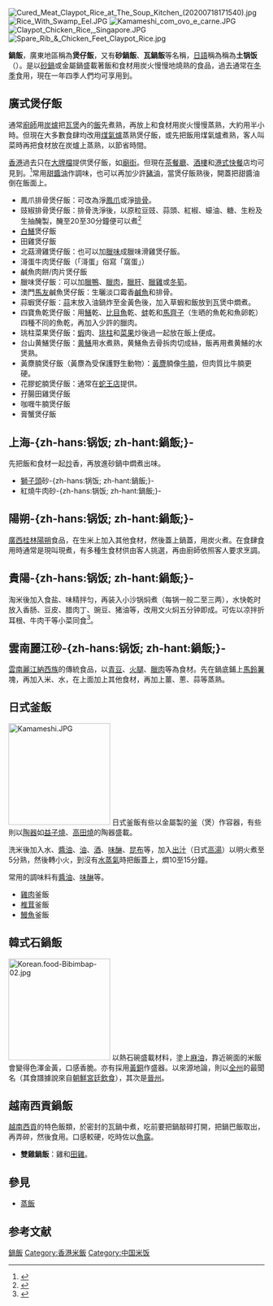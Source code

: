 {{refimprove|time=2019-03-13T03:31:12+00:00}}
{{noteTA
|T=zh-hans:锅饭; zh-tw:鍋飯; zh-hk:煲仔飯;
|1=zh-hans:煲仔饭; zh-hant:煲仔飯;  zh-hk:煲仔飯;
|2=zh-hans:砂锅; zh-hk:瓦煲; zh-tw:砂鍋;
}}
[[File:Cured_Meat_Claypot_Rice_at_The_Soup_Kitchen_(20200718171540).jpg|right]]
[[File:Rice_With_Swamp_Eel.JPG|right]]
[[File:Kamameshi_com_ovo_e_carne.JPG|right]]
[[File:Claypot_Chicken_Rice,_Singapore.JPG|right]]
[[File:Spare_Rib_&_Chicken_Feet_Claypot_Rice.jpg|right]]

'''鍋飯'''，廣東地區稱為'''煲仔飯'''，又有'''砂鍋飯'''、'''瓦鍋飯'''等名稱，[[日語|日語]]稱為稱為'''土锅饭'''（{{jpn|j=土鍋飯|kn=どなべめし}}）。是以[[砂鍋|砂鍋]]或金屬鍋盛載著飯和食材用炭火慢慢地燒熟的食品，過去通常在[[冬季|冬季]]食用，現在一年四季人們均可享用到。

==廣式煲仔飯 ==
通常[[廚師|廚師]]用[[炭爐|炭爐]]把[[瓦煲|瓦煲]]內的[[飯|飯]]先煮熟，再放上和食材用炭火慢慢蒸熟，大約用半小時。但現在大多數食肆均改用[[煤氣爐|煤氣爐]]蒸熟煲仔飯，或先把飯用煤氣爐煮熟，客人叫菜時再把食材放在炭爐上蒸熟，以節省時間。

[[香港|香港]]過去只在[[大牌檔|大牌檔]]提供煲仔飯，如[[廟街_(香港)|廟街]]。但現在[[茶餐廳|茶餐廳]]、[[酒樓|酒樓]]和[[港式快餐|港式快餐]]店均可見到。<ref>{{Cite web |url=https://www.youtube.com/watch?v=dDy0j-6Yhqw |title=Fairwood大快活煲仔飯1992年電視廣告 |access-date=2015-12-30 |archive-date=2016-03-17 |archive-url=https://web.archive.org/web/20160317071859/https://www.youtube.com/watch?v=dDy0j-6Yhqw |dead-url=no }}</ref>常用[[醬油|甜醬油]]作調味，也可以再加少許[[豬油|豬油]]，當煲仔飯熟後，開蓋把甜醬油倒在飯面上。

* 鳳爪排骨煲仔飯：可改為淨[[鳳爪|鳳爪]]或淨[[排骨|排骨]]。
* 豉椒排骨煲仔飯：排骨洗淨後，以原粒豆豉、蒜頭、紅椒、蠔油、糖、生粉及生抽醃製，醃至20至30分鐘便可以煮<ref>{{Cite web|title=煲仔飯食譜｜逸東軒大廚教煮豉椒排骨煲仔飯 點揀靚排骨？|url=https://holiday.presslogic.com/article/212560/|accessdate=2020-09-22|work=HolidaySmart 假期日常|language=zh-hk}}</ref>
* [[白鱔|白鱔]]煲仔飯
* 田雞煲仔飯
* 北菇滑雞煲仔飯：也可以加[[臘味|臘味]]成臘味滑雞煲仔飯。
* 滒蛋牛肉煲仔飯（「滒蛋」俗寫「窩蛋」）
* 鹹魚肉餅/肉片煲仔飯
* 臘味煲仔飯：可以加[[臘鴨|臘鴨]]、[[廣式臘肉|臘肉]]，[[臘肝|臘肝]]、[[臘雞|臘雞]]或[[冬筍|冬筍]]。
* 澳門[[馬友|馬友]]鹹魚煲仔飯：生曬淡口霉香[[鹹魚|鹹魚]]和排骨。
* 蒜蝦煲仔飯：[[蒜|蒜]]末放入油鍋炸至金黃色後，加入草蝦和飯放到瓦煲中燜煮。
* 四寶魚乾煲仔飯：用[[鱔|鱔]]乾、[[比目魚|比目魚]]乾、[[蚌|蚌]]乾和[[馬齊子|馬齊子]]（生晒的魚乾和魚卵乾）四種不同的魚乾，再加入少許的臘肉。
* 珧柱菜果煲仔飯：[[蝦|蝦]]肉、[[珧柱|珧柱]]和[[菜果|菜果]]炒後過一起放在飯上便成。
* 台山黄鱔煲仔飯：[[黄鱔|黄鱔]]用水煮熟，黄鱔魚去骨拆肉切成絲，飯再用煮黄鱔的水煲熟。
* 黃麖腩煲仔飯（黃麖為受保護野生動物）：[[黃麖|黃麖]]腩像[[牛腩|牛腩]]，但肉質比牛腩更硬。
* 花膠蛇腩煲仔飯：通常在[[蛇王店|蛇王店]]提供。
* 孖腸田雞煲仔飯
* 咖喱牛腩煲仔飯
* 膏蟹煲仔飯

== 上海-{zh-hans:锅饭; zh-hant:鍋飯;}- ==
先把飯和食材一起[[炒|炒]]香，再放進砂鍋中燜煮出味。
* [[獅子頭|獅子頭]]砂-{zh-hans:锅饭; zh-hant:鍋飯;}-
* 紅燒牛肉砂-{zh-hans:锅饭; zh-hant:鍋飯;}-

== 陽朔-{zh-hans:锅饭; zh-hant:鍋飯;}- ==
[[廣西|廣西]][[桂林|桂林]][[陽朔|陽朔]]食品，在生米上加入其他食材，然後蓋上鍋蓋，用炭火煮。在食肆食用時通常是現叫現煮，有多種生食材供由客人挑選，再由廚師依照客人要求烹調。

== 貴陽-{zh-hans:锅饭; zh-hant:鍋飯;}- ==
淘米後加入食盐、味精拌匀，再装入小沙锅焖煮（每锅一般二至三两），水快乾时放入香肠、豆皮、腊肉丁、豌豆、猪油等，改用文火焖五分钟即成。可佐以凉拌折耳根、牛肉干等小菜同食<ref>{{Cite web |url=http://www.uu97.com/newshtml/200604/note1584.html |title=砂锅饭 |access-date=2007-11-11 |archive-date=2008-09-07 |archive-url=https://web.archive.org/web/20080907023948/http://www.uu97.com/newshtml/200604/note1584.html |dead-url=yes }}</ref>。

== 雲南麗江砂-{zh-hans:锅饭; zh-hant:鍋飯;}- ==
[[雲南|雲南]][[麗江|麗江]][[納西族|納西族]]的傳統食品，以[[青豆|青豆]]、[[火腿|火腿]]、[[臘肉|臘肉]]等為食材。先在鍋底鋪上[[馬鈴薯|馬鈴薯]]塊，再加入米、水，在上面加上其他食材，再加上薑、蔥、蒜等蒸熟。

==日式釜飯==

{{main|釜飯}}
[[File:Kamameshi.JPG|200px]]
日式釜飯有些以金屬製的[[釜|釜]]（煲）作容器，有些則以[[陶器|陶器]]如[[益子燒|益子燒]]、[[高田燒|高田燒]]的陶器盛載。

洗米後加入水、[[醬油|醬油]]、[[油|油]]、[[酒|酒]]、[[味醂|味醂]]、[[海带|昆布]]等，加入[[清汤|出汁]]（日式[[清汤|高湯]]）以明火煮至5分熟，然後轉小火，到沒有[[水蒸氣|水蒸氣]]時把飯蓋上，燜10至15分鐘。

常用的調味料有[[醬油|醬油]]、[[味醂|味醂]]等。

* [[雞肉|雞肉]]釜飯
* [[椎茸|椎茸]]釜飯
* [[鰻魚|鰻魚]]釜飯

==韓式石鍋飯==
{{main|韓國拌飯}}
[[File:Korean.food-Bibimbap-02.jpg|200px]]
以熱石碗盛載材料，塗上[[芝麻油|麻油]]，靠近碗面的米飯會變得色澤金黃，口感香脆。亦有採用[[黃銅|黃銅]]作盛器。以來源地論，則以[[全州市|全州]]的最聞名（其食譜據說來自[[是議全書|朝鮮宮廷飲食]]），其次是[[晋州市_(韩国)|晉州]]。

== 越南西貢鍋飯 ==
[[越南|越南]][[胡志明市|西貢]]的特色飯類，於密封的瓦鍋中煮，吃前要把鍋敲碎打開，把鍋巴飯取出，再弄碎，然後食用。口感較硬，吃時佐以[[魚露|魚露]]。

* '''雙雞鍋飯'''：雞和[[田雞|田雞]]。

==參見==
*[[蒸飯|蒸飯]]

==参考文献==
{{reflist}}

[[Category:鍋飯|]]
[[Category:香港米飯|Category:香港米飯]]
[[Category:中国米饭|Category:中国米饭]]